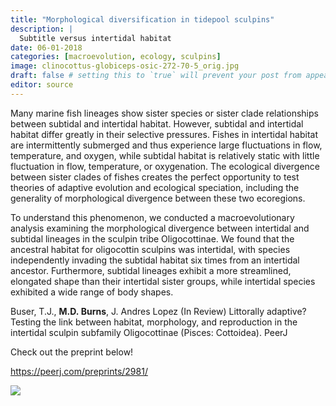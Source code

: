 ```yaml
---
title: "Morphological diversification in tidepool sculpins"
description: | 
  Subtitle versus intertidal habitat
date: 06-01-2018
categories: [macroevolution, ecology, sculpins] 
image: clinocottus-globiceps-osic-272-70-5_orig.jpg
draft: false # setting this to `true` will prevent your post from appearing on your listing page until you're ready!
editor: source
---
```


Many marine fish lineages show sister species or sister clade relationships between subtidal and intertidal habitat. However, subtidal and intertidal habitat differ greatly in their selective pressures. Fishes in intertidal habitat are intermittently submerged and thus experience large fluctuations in flow, temperature, and oxygen, while subtidal habitat is relatively static with little fluctuation in flow, temperature, or oxygenation. The ecological divergence between sister clades of fishes creates the perfect opportunity to test theories of adaptive evolution and ecological speciation, including the generality of morphological divergence between these two ecoregions.

To understand this phenomenon, we conducted a macroevolutionary analysis examining the morphological divergence between intertidal and subtidal lineages in the sculpin tribe Oligocottinae. We found that the ancestral habitat for oligocottin sculpins was intertidal, with species independently invading the subtidal habitat six times from an intertidal ancestor. Furthermore, subtidal lineages exhibit a more streamlined, elongated shape than their intertidal sister groups, while intertidal species exhibited a wide range of body shapes. 

Buser, T.J., **M.D. Burns**, J. Andres Lopez (In Review) Littorally adaptive? Testing the link between habitat, morphology, and reproduction in the intertidal sculpin subfamily Oligocottinae (Pisces: Cottoidea). PeerJ

Check out the preprint below! 

[https://peerj.com/preprints/2981/](https://peerj.com/preprints/2981/)

![](figure7e-phylomorphospace_orig.jpg)


